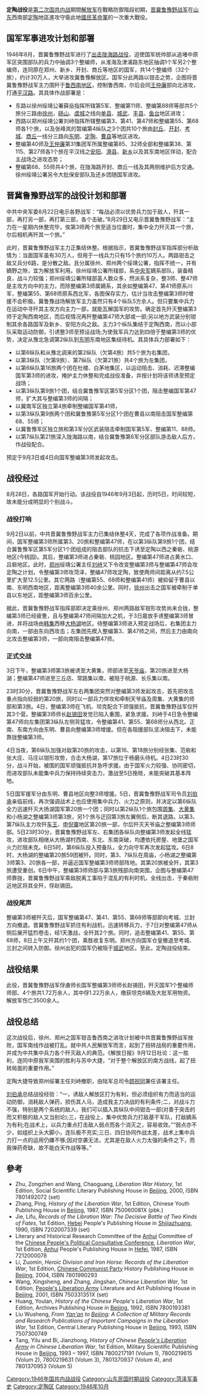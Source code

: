 {{No footnotes|time=2015-01-07T22:12:19+00:00}}
{{Infobox Military Conflict
|conflict=定陶战役
|partof=[[國共内戰|國共内戰]]
|date=1946年9月3日 - 1946年9月7日
|place=山东省[[定陶|定陶]]以西至河南省[[考城|考城]]、[[兰封|兰封]]（今[[兰考|兰考]]）以东间一带。
|result=歼灭国军1个整编师师部、4个旅共1.7万余人，其中俘1.2万余人，缴获坦克6辆及大批军用物资。解放军伤亡3,500余人。
|combatant1={{Flagicon|ROC}} [[中華民國政府|中華民國政府]]<br />
{{Flagicon|Republic of China|army}} [[郑州绥靖公署|郑州绥靖公署]]和[[徐州绥靖公署|徐州绥靖公署]]
|combatant2=[[File:Flag_of_the_Chinese_Communist_Party.svg|22px]] [[中国共產党|中国共產党]]<br />
[[File:People's_Liberation_Army_Flag_of_the_People's_Republic_of_China.svg|21px]] [[晋冀鲁豫野战军|晋冀鲁豫野战军]]<br/>
</small>
|commander1={{Flagicon|Republic of China|army}} [[刘峙|刘峙]]<small> [[郑州绥靖公署|郑州绥靖公署]]主任</small><br/>
{{Flagicon|Republic of China|army}} [[薛岳|薛岳]] <small> [[徐州绥靖公署|徐州绥靖公署]]主任</small>
|commander2=[[File:People's_Liberation_Army_Flag_of_the_People's_Republic_of_China.svg|21px]] [[刘伯承|刘伯承]]<small> [[晋冀鲁豫野战军|晋冀鲁豫野战军]]司令员</small><br/>
[[File:People's_Liberation_Army_Flag_of_the_People's_Republic_of_China.svg|21px]] [[邓小平|邓小平]]<small> 政治委员</small>
|strength1=300,000人
|strength2=100,000人
|casualties1=12,000人被俘
|casualties2=3,500人
}}

'''定陶战役'''是[[第二次国共内战|第二次国共内战]]期間[[解放军|解放军]]在戰略防禦階段初期，[[晋冀鲁豫野战军|晋冀鲁豫野战军]]在[[山东|山东]]西南部[[定陶|定陶]]地區進攻守衛此地[[國民革命軍|國民革命軍]]的一次重大戰役。

== 国军军事进攻计划和部署 ==
1946年8月，晋冀鲁豫野战军进行了[[出击陇海路战役|出击陇海路战役]]，迫使国军统帅部从追堵中原军区突围部队的兵力中抽调3个整编师，从淮海及津浦路东地区抽调1个军另2个整编师，连同原在郑州、新乡、开封、商丘等地区的国军，共14个整编师（32个旅），约计30万人，大举进攻冀鲁豫解放区。国军分此两路以钳击之势，企图将晋冀鲁豫野战军主力围歼于[[鲁西南地区|鲁西南地区]]，控制鲁西南，尔后会同[[王仲廉|王仲廉]]部向北进攻，打通[[平汉路|平汉路]]。其具体作战部署是：
*东路以徐州绥靖公署薛岳指挥所辖第5军、整编第11师、整编第88师等部共5个旅分三路由[[徐州|徐州]]，[[砀山|砀山]]、[[虞城|虞城]]之线向[[单县|单县]]、[[成武县|城武]]、[[丰县|丰县]]、[[鱼台|鱼台]]地区进攻；
*西路以郑州绥靖公署刘峙指挥所辖整编第3、第41、第47师和整编第55、第68师各1个旅，以及张峰岚的暂编第4纵队之3个团共10个旅由[[封丘|封丘]]、[[开封|开封]]、[[考城镇|考城]]、[[商丘|商丘]]一线分三路向[[东明|东明]]、[[定陶|定陶]]、[[曹县|曹县]]等地区进攻。
*整编第40师及[[王仲廉|王仲廉]]第31集团军所属整编第85、32师全部和整编第38、第115、第27师各1个旅在平汉线之[[安阳|安阳]]、[[滑县|滑县]]、[[新乡|新乡]]以及其东南地区佯动，配合主战场之进攻态势；
*整编第68、55师共4个旅，在陇海路开封、商丘一线及其两侧维护后方交通。徐州绥靖公署另令大批保安部队及还乡团随国军进攻。

== 晋冀鲁豫野战军的战役计划和部署 ==
中共中央军委8月22日电示各野战军：“每战必须以优势兵力加于敌人，歼其一部，再打另一部，再打第三部，各个击破。”8月29日又电示晋冀鲁豫野战军：“主力在一星期内休整完毕，俟第3师两个旅至适当位置时，集中全力歼灭其一个旅，尔后相机再歼其一个旅。”

此时，晋冀鲁豫野战军主力正集结休整。根据指示，晋冀鲁豫野战军指挥部分析敌情为：当面国军虽有30万人，但用于一线兵力只有15个旅约10万人。两路钳击之敌又兵分6路，是分散之敌。且分属徐州、郑州两个绥靖公署，指挥不统一，并有嫡野之隙，宜为解放军利用。徐州绥靖公署所辖部，系[[中央军|中央军]]嫡系部队，装备精良，战斗力较强；郑州绥靖公署所辖部虽人数众多，然派系复杂，整3师、整47师是主攻方向中的主力，而除整编第3师属嫡系，其余如整编第47、第41师原系川军，整编第55、第68师原系西北军，各图保存实力，估计当攻击整编第3师时增援不会积极。冀鲁豫战场解放军主力虽然只有4个纵队5方余人。但只要集中兵力在运动中寻歼其主攻方向主力一部，就能瓦解国军的攻势。确定首先歼灭整编第3师于定陶西南地区，而后视情况再歼整编第47师大部或一部;另以地方武装分别钳制其余各路国军及新乡、安阳方向之敌。主力3个纵队集结于定陶西南，而以小部队采取运动防御，引诱整3师至预设战场;为使我军兵力达到四倍于整编第3师的优势，决定从豫北急调第2纵队到[[东明|东明]]东南地区集结待机。其具体兵力部署如下：
*以第6纵队和从豫北调来的第2纵队（欠第4旅）共5个旅为右集团，
*以第3纵队（欠第9旅）、第7纵队（欠第21旅）共4个旅为左集团，
*以第6纵队第16旅两个团在杜楼、白茅地集区，以运动阻击、消耗、迟滞整编国军第3师的进攻，掩护主力休整和完成战役准备，并按计划将该师诱至预定战场；
*以第3纵队第9旅1个团，结合冀鲁豫军区第5军分区1个团，阻击整编国军第47师，扩大其与整编第3师的间隔；
*以冀南军区独立第4旅牵制整编国军第41师，
*以第3纵队第9旅两个团和冀鲁豫第5军分区1个团在曹县以南阻击国军整编第68、55师；
*以冀鲁豫军区独立旅和第3军分区武装阻击牵制国军第5军、整编第11、88师。
*以第7纵队第21旅深入陇海路以南，结合冀鲁豫第6军分区部队游击敌人后方，作战役配合。
预定于9月3日或4日向国军整编第3师发起攻击。
== 战役经过 ==
8月28日，各路国军开始行动。该战役自1946年9月3日起，历时5日，时间较短，故未能分成明显的个别战斗。 
=== 战役打响 ===
9月2日以前，中共晋冀鲁豫野战军主力已集结休整4天，完成了各项作战准备。期间，国军整编第3师所属第3、20旅和整编第47师，在以第3纵队第9旅1个团，结合冀鲁豫军区第5军分区1个团组成的阻击部队的抗击下诱至定陶以西之秦砦、桃源地区(今桃园)。其后，整编第3师进占秦砦、桃园地区。整编第47师进占黄水口、吕砦地区。此时，[[郑州|郑州]]绥靖公署主任[[刘峙|刘峙]]又下令改变整编第3师与整编第47师会攻定陶之计划，令整编第3师攻菏泽，整编47师攻定陶，致使两师间距离从约7.5公里扩大至12.5公里。其它两路（整编第55、68师和整编第41师）被抑留于曹县以南、东明西南地区，距离整编第3师40余公里。同时，[[徐州|徐州]]出击之国军被牵制于单县以东地区，距整编第3师百余公里。

据此，晋冀鲁豫野战军指挥部即决定乘徐州、郑州两路敌军钳形攻势尚未合拢，整编第3师已经疲惫，且与整编第47师间隔加大之机，于3日晨放手诱整编第3师冒进，并将战场由[[韩集|韩集]]西移[[大杨湖|大杨湖]]地区。待整编第3师进入预定战场后，右集团主力向南，一部由东向西攻击；左集团先楔入整编第3、第47师之间，然后主力由南向北攻击整编第3师，一部向南阻击整编第47师。

=== 正式交战 ===
3日下午，整编第3师第3旅被诱至大黄集，师部进至[[天爷庙|天爷庙]]，第20旅进至大杨湖；整编第47师进至三丘店、常路集以南，被阻于桃源、长乐集以南。

23时30分，晋冀鲁豫野战军左右两集团突然对整编第3师发起攻击，首先把攻击重点指向较弱的第20旅，同时以一部兵力佯攻和牵制天爷庙及周集、大黄集的师部和第3旅。4日，整编第3师在飞机、坦克配合下顽强抵抗，晋冀鲁豫野战军仅歼其3个营。整编第3师师长[[赵锡田|赵锡田]]发觉已陷入重围，紧急求援。刘峙于4日急令整编第47师向左集团第3纵队左侧背猛攻，令整编第41、第55、第68师分从西北、正南、东南方向由东明、曹县向整编第3师增援。但在各阻援部队坚决阻击下，未能靠拢整编第3师。

4日当夜，第6纵队加强对敌第20旅的攻击，以第16、第18旅分别经张集、范砦和张大庄、马庄以钳形攻势，合击大杨湖，第17旅位于杨磨头待机。4日23时30分，战斗开始，被围的国军顽强抵抗并急呼求援。由于国军火力较强、协同密切，而进攻部队未能集中兵力保持持续突击力，激战至5日挽晓，未能突破其基本阵地。

5日国军援军分由东明、曹县地区向整3师增援。5日，晋冀鲁豫野战军司令员[[刘伯承|刘伯承]]亲临前线，再次强调战术上也应使用集中兵力、火力之原则，并决定以第6纵队全力迅速歼灭大扬湖国军第20旅一个团；同时以第2纵队1个旅包围[[周集|周集]]、[[大黄集|大黄集]]和小杨湖之整编第3师第3旅，另1个旅与迂回第3旅左翼侧后，断其退路。以第3、第7纵队主力攻歼[[车王|车王]]、[[申倪寨|申倪寨]]地区第20旅一部，尔后歼灭天爷庙之整编第3师师部。5日23时30分，晋冀鲁豫野战军左、右集团各纵队向整编第3师发起全线猛攻，进攻部队相继从大杨湖村西南、东北、东南突破，均遭依托房屋、地堡之国军火力拦阻未克。6日5时，第6纵队投入预备队，全力向守军再次发起猛攻。6日8时，大杨湖的整编第20旅59团被歼。同时，第3、7纵队在周庙，小杨湖之整编第3师第3、20旅各一部，并逼近国军整编第3师师部阵地。其第20旅被全歼，其第3旅遭受重创。6日中午，整编第3师师部与第3旅残部向南突围，企图与整编第47师靠拢，晋冀鲁豫野战军乘敌脱离工事陷于混乱的有利时机，全线出击，于秦砦附近地区将其全歼，俘赵锡田。

=== 战役尾声 ===
整编第3师被歼灭后，国军整编第47、第41、第55、第68师等部即向考城、兰封方向撤退。晋冀鲁豫野战军抓住有利战机，迅速转移兵力，于7日对整编第47师从侧后展开猛烈卷击，经1天激战，全歼其2个旅。同时，追击整编第41、第55、第68师，8日上午又歼其约1个团，乘胜收复东明。郑州方向国军仓皇撤退至考城、兰封之间转入防御。徐州出犯的国军仍被阻于[[城武|城武]]地区。至此，定陶战役结束。 
== 战役结果 ==
此役，晋冀鲁豫野战军俘虜师长国军整编第3师师长赵锡田，歼灭国军1个整编师师部、4个旅共1.72万余人，其中俘1.22万余人，缴获坦克6辆及大批军用物资。解放军伤亡3500余人。

== 战役总结 ==
这次战役后，徐州、郑州之国军钳击鲁西南之进攻计划被中共晋冀鲁豫野战军挫败，国军南线作战被打乱。就中共人民解放军而言，起到了扭转战局的重要作用，并成为中共集中兵力各个歼灭敌人的典范。《解放日报》9月12日社论：这一胜利，连同中原我军突围的胜利与苏中大捷，“对于整个解放区的南方战线，起了扭转局面的重要作用。”

定陶大捷导致郑州绥署主任刘峙撤职，由陆军总司令[[顾祝同|顾祝同]]兼任该署主任。 

[[刘伯承|刘伯承]]总结战役经验：“一，诱敌人解放区打为有利，但必须组织有力而适当的运动防御，消耗敌人弹药，损伤其人马，造成我主力决战的有利条件;二，对战斗力不强，特别是两个系统的敌人，我们可以插入其纵队中间钳击一部(对善于突击的而又积极的敌人又当别论);三，在战役上，集中优势兵力打敌基干军队，打敌嫡系为有利;在战术上，以兵力重点打击敌人弱点而各个消灭之，容易收效。”“弱点亦不少，如组织上头大脚小，连队极不充实;三日、四日协同作战太差，战术上集中兵力打一点的运用仍嫌不够;因对空袭无法，尤其是在敌人火力太强的条件之下，而我弹药奇缺，故不能白天作战等等。”
== 參考 ==
*Zhu, Zongzhen and Wang, Chaoguang, ''Liberation War History'', 1st Edition, Social Scientific Literary Publishing House in [[Beijing|Beijing]], 2000, ISBN 7801492072 (set)
*Zhang, Ping, ''History of the Liberation War'', 1st Edition, Chinese Youth Publishing House in [[Beijing|Beijing]], 1987, ISBN 750060081X (pbk.)
*Jie, Lifu, ''Records of the Libration War: The Decisive Battle of Two Kinds of Fates'', 1st Edition, [[Hebei|Hebei]] People's Publishing House in [[Shijiazhuang|Shijiazhuang]], 1990, ISBN 7202007339 (set)
*Literary and Historical Research Committee of the [[Anhui|Anhui]] Committee of the [[Chinese_People's_Political_Consultative_Conference|Chinese People's Political Consultative Conference]], ''Liberation War'', 1st Edition, [[Anhui|Anhui]] People's Publishing House in [[Hefei|Hefei]], 1987, ISBN 7212000078
*Li, Zuomin, ''Heroic Division and Iron Horse: Records of the Liberation War'', 1st Edition, [[中国共产党|Chinese Communist Party]] History Publishing House in [[Beijing|Beijing]], 2004, ISBN 7801990293
*Wang, Xingsheng, and Zhang, Jingshan, ''Chinese Liberation War'', 1st Edition, [[People's_Liberation_Army|People's Liberation Army]] Literature and Art Publishing House in [[Beijing|Beijing]], 2001, ISBN 750331351X (set)
*Huang, Youlan, ''History of the Chinese People's Liberation War'', 1st Edition, Archives Publishing House in [[Beijing|Beijing]], 1992, ISBN 7800193381
*Liu Wusheng, ''From [[Yan'an|Yan'an]] to [[Beijing|Beijing]]: A Collection of Military Records and Research Publications of Important Campaigns in the Liberation War'', 1st Edition, Central Literary Publishing House in [[Beijing|Beijing]], 1993, ISBN 7507300749
*Tang, Yilu and Bi, Jianzhong, ''History of Chinese [[People's_Liberation_Army|People's Liberation Army]] in Chinese Liberation War'', 1st Edition, Military Scientific Publishing House in [[Beijing|Beijing]], 1993 – 1997, ISBN 7800217191 (Volum 1), 7800219615 (Volum 2), 7800219631 (Volum 3), 7801370937 (Volum 4), and 7801370953 (Volum 5)

{{第二次国共内战}}
[[Category:1946年国共内战战役|Category:1946年国共内战战役]] 
[[Category:山东民国时期战役|Category:山东民国时期战役]]
[[Category:菏泽军事史|Category:菏泽军事史]]
[[Category:定陶区|Category:定陶区]]
[[Category:1946年10月|Category:1946年10月]]